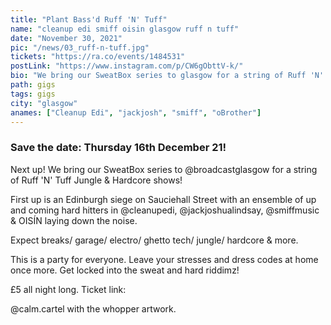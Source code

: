 ---
title: "Plant Bass'd Ruff 'N' Tuff"
name: "cleanup edi smiff oisin glasgow ruff n tuff"
date: "November 30, 2021"
pic: "/news/03_ruff-n-tuff.jpg"
tickets: "https://ra.co/events/1484531"
postLink: "https://www.instagram.com/p/CW6gObttV-k/"
bio: "We bring our SweatBox series to glasgow for a string of Ruff 'N' Tuff Jungle & Hardcore shows!"
path: gigs
tags: gigs
city: "glasgow"
anames: ["Cleanup Edi", "jackjosh", "smiff", "oBrother"]
---

### Save the date: Thursday 16th December 21!

Next up! We bring our SweatBox series to @broadcastglasgow for a string of Ruff 'N' Tuff Jungle & Hardcore shows!

First up is an Edinburgh siege on Sauciehall Street with an ensemble of up and coming hard hitters in @cleanupedi, @jackjoshualindsay, @smiffmusic & OISÍN laying down the noise.

Expect breaks/ garage/ electro/ ghetto tech/ jungle/ hardcore & more.

This is a party for everyone. Leave your stresses and dress codes at home once more. Get locked into the sweat and hard riddimz!

£5 all night long. Ticket link: <HoverLink url="ra.co/events/1484531" external />

@calm.cartel with the whopper artwork.
